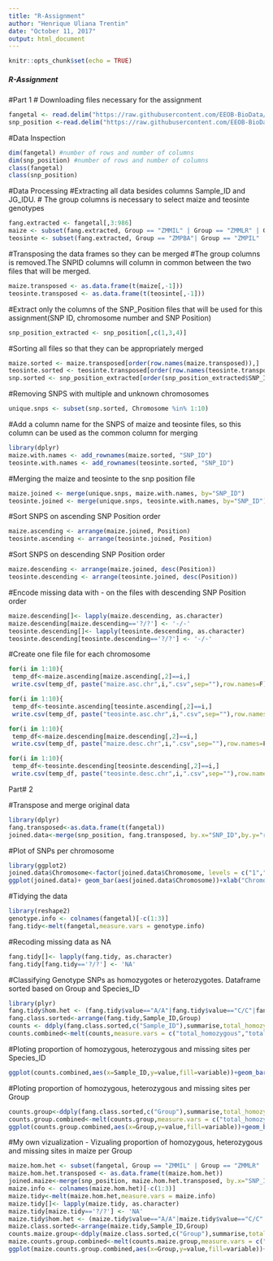 ---
title: "R-Assignment"
author: "Henrique Uliana Trentin"
date: "October 11, 2017"
output: html_document
---

```{r setup, include=FALSE}
knitr::opts_chunk$set(echo = TRUE)
```

##### R-Assignment ######
#Part 1
# Downloading files necessary for the assignment
```{r}
fangetal <- read.delim("https://raw.githubusercontent.com/EEOB-BioData/BCB546X-Fall2017/master/UNIX_Assignment/fang_et_al_genotypes.txt", header=TRUE)
snp_position <-read.delim("https://raw.githubusercontent.com/EEOB-BioData/BCB546X-Fall2017/master/UNIX_Assignment/snp_position.txt", header=TRUE)
```


#Data Inspection
```{r}
dim(fangetal) #number of rows and number of columns
dim(snp_position) #number of rows and number of columns
class(fangetal)
class(snp_position)
```

#Data Processing
#Extracting all data besides columns Sample_ID and JG_IDU. 
# The group columns is necessary to select maize and teosinte genotypes
```{r}
fang.extracted <- fangetal[,3:986]
maize <- subset(fang.extracted, Group == "ZMMIL" | Group == "ZMMLR" | Group=="ZMMMR")
teosinte <- subset(fang.extracted, Group == "ZMPBA"| Group == "ZMPIL" | Group == "ZMPJA")
```

#Transposing the data frames so they can be merged
#The group columns is removed.The SNPID columns will column in common between the two files that will be merged.
```{r}
maize.transposed <- as.data.frame(t(maize[,-1]))
teosinte.transposed <- as.data.frame(t(teosinte[,-1]))
```

#Extract only the columns of the SNP_Position files that will be used for this assignment(SNP ID, chromosome number and SNP Position)
```{r}
snp_position_extracted <- snp_position[,c(1,3,4)]
```

#Sorting all files so that they can be appropriately merged
```{r}
maize.sorted <- maize.transposed[order(row.names(maize.transposed)),]
teosinte.sorted <- teosinte.transposed[order(row.names(teosinte.transposed)),]
snp.sorted <- snp_position_extracted[order(snp_position_extracted$SNP_ID),]
```

#Removing SNPS with multiple and unknown chromosomes 
```{r}
unique.snps <- subset(snp.sorted, Chromosome %in% 1:10)
```

#Add a column name for the SNPS of maize and teosinte files, so this column can be used as the common column for merging
```{r}
library(dplyr)
maize.with.names <- add_rownames(maize.sorted, "SNP_ID")
teosinte.with.names <- add_rownames(teosinte.sorted, "SNP_ID")
```

#Merging the maize and teosinte to the snp position file
```{r}
maize.joined <- merge(unique.snps, maize.with.names, by="SNP_ID")
teosinte.joined <- merge(unique.snps, teosinte.with.names, by="SNP_ID")
```

#Sort SNPS on ascending SNP Position order
```{r}
maize.ascending <- arrange(maize.joined, Position)
teosinte.ascending <- arrange(teosinte.joined, Position) 
```

#Sort SNPS on descending SNP Position order
```{r}
maize.descending <- arrange(maize.joined, desc(Position))
teosinte.descending <- arrange(teosinte.joined, desc(Position))
```

#Encode missing data with - on the files with descending SNP Position order
```{r}
maize.descending[]<- lapply(maize.descending, as.character)
maize.descending[maize.descending=='?/?'] <- '-/-'
teosinte.descending[]<- lapply(teosinte.descending, as.character)
teosinte.descending[teosinte.descending=='?/?'] <- '-/-'
```

#Create one file file for each chromosome
```{r}
for(i in 1:10){
 temp_df<-maize.ascending[maize.ascending[,2]==i,]
 write.csv(temp_df, paste("maize.asc.chr",i,".csv",sep=""),row.names=F)}

for(i in 1:10){
 temp_df<-teosinte.ascending[teosinte.ascending[,2]==i,]
 write.csv(temp_df, paste("teosinte.asc.chr",i,".csv",sep=""),row.names=F)}

for(i in 1:10){
 temp_df<-maize.descending[maize.descending[,2]==i,]
 write.csv(temp_df, paste("maize.desc.chr",i,".csv",sep=""),row.names=F)}

for(i in 1:10){
 temp_df<-teosinte.descending[teosinte.descending[,2]==i,]
 write.csv(temp_df, paste("teosinte.desc.chr",i,".csv",sep=""),row.names=F)}
```

Part# 2

#Transpose and merge original data
```{r}
library(dplyr)
fang.transposed<-as.data.frame(t(fangetal))
joined.data<-merge(snp_position, fang.transposed, by.x="SNP_ID",by.y="row.names",all=TRUE)
```

#Plot of SNPs per chromosome
```{r}
library(ggplot2)
joined.data$Chromosome<-factor(joined.data$Chromosome, levels = c("1","2","3","4","5","6","7","8","9","10","unknown","multiple","NA"))
ggplot(joined.data)+ geom_bar(aes(joined.data$Chromosome))+xlab("Chromosome") +ylab("Total Number of SNPs")
```

#Tidying the data
```{r}
library(reshape2)
genotype.info <- colnames(fangetal)[-c(1:3)]
fang.tidy<-melt(fangetal,measure.vars = genotype.info)
```

#Recoding missing data as NA
```{r}
fang.tidy[]<- lapply(fang.tidy, as.character)
fang.tidy[fang.tidy=='?/?'] <- 'NA'
```

#Classifying Genotype SNPs as homozygotes or heterozygotes. Dataframe sorted based on Group and Species_ID
```{r}
library(plyr)
fang.tidy$hom.het <- (fang.tidy$value=="A/A"|fang.tidy$value=="C/C"|fang.tidy$value=="G/G"|fang.tidy$value=="T/T")
fang.class.sorted<-arrange(fang.tidy,Sample_ID,Group)
counts <- ddply(fang.class.sorted,c("Sample_ID"),summarise,total_homozygous=sum(hom.het,na.rm=TRUE),total_heterozygous=sum(!hom.het,na.rm = TRUE), total_NA=sum(is.na(hom.het)))
counts.combined<-melt(counts,measure.vars = c("total_homozygous","total_heterozygous","total_NA"))
```

#Ploting proportion of homozygous, heterozygous and missing sites per Species_ID
```{r}
ggplot(counts.combined,aes(x=Sample_ID,y=value,fill=variable))+geom_bar(stat="identity",position = "stack")
```

#Ploting proportion of homozygous, heterozygous and missing sites per Group
```{r}
counts.group<-ddply(fang.class.sorted,c("Group"),summarise,total_homozygous=sum(hom.het,na.rm=TRUE),total_heterozygous=sum(!hom.het,na.rm = TRUE), total_NA=sum(is.na(hom.het)))
counts.group.combined<-melt(counts.group,measure.vars = c("total_homozygous","total_heterozygous","total_NA"))
ggplot(counts.group.combined,aes(x=Group,y=value,fill=variable))+geom_bar(stat="identity",position = "stack")
```

#My own vizualization -  Vizualing proportion of homozygous, heterozygous and missing sites in maize per Group
```{r}
maize.hom.het <- subset(fangetal, Group == "ZMMIL" | Group == "ZMMLR" | Group=="ZMMMR")
maize.hom.het.transposed <- as.data.frame(t(maize.hom.het))
joined.maize<-merge(snp_position, maize.hom.het.transposed, by.x="SNP_ID",by.y="row.names",all=TRUE)
maize.info <- colnames(maize.hom.het)[-c(1:3)]
maize.tidy<-melt(maize.hom.het,measure.vars = maize.info)
maize.tidy[]<- lapply(maize.tidy, as.character)
maize.tidy[maize.tidy=='?/?'] <- 'NA'
maize.tidy$hom.het <- (maize.tidy$value=="A/A"|maize.tidy$value=="C/C"|maize.tidy$value=="G/G"|maize.tidy$value=="T/T")
maize.class.sorted<-arrange(maize.tidy,Sample_ID,Group)
counts.maize.group<-ddply(maize.class.sorted,c("Group"),summarise,total_homozygous=sum(hom.het,na.rm=TRUE),total_heterozygous=sum(!hom.het,na.rm = TRUE), total_NA=sum(is.na(hom.het)))
maize.counts.group.combined<-melt(counts.maize.group,measure.vars = c("total_homozygous","total_heterozygous","total_NA"))
ggplot(maize.counts.group.combined,aes(x=Group,y=value,fill=variable))+geom_bar(stat="identity",position = "stack")
```